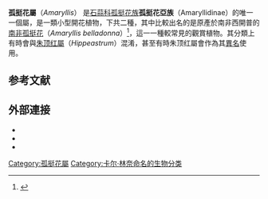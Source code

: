{{redirect2|孤挺花|常被稱為孤挺花的朱顶红屬植物|朱頂紅}}
{{automatic taxobox

|image = March lilly grave 1.JPG|image_caption = ''Amaryllis belladonna''|taxon = Amaryllis|authority = [[Carl_Linnaeus|L.]]|subdivision_ranks = 種|subdivision = *''[[Amaryllis_belladonna|Amaryllis belladonna]]'' <small>L.</small>
*''[[Amaryllis_paradisicola|Amaryllis paradisicola]]'' <small>Snijman</small>
|type_species = ''[[Amaryllis_belladonna|Amaryllis belladonna]]''|type_species_authority = L.}}
'''孤挺花屬'''（''Amaryllis''） 是[[石蒜科|石蒜科]][[孤挺花族|孤挺花族]]'''孤挺花亞族'''（Amaryllidinae）的唯一一個屬，是一類小型開花植物，下共二種，其中比較出名的是原產於南非西開普的[[南非孤挺花|南非孤挺花]]（''Amaryllis belladonna''）<ref name="Biodiveristyexp">{{cite web | url=http://www.biodiversityexplorer.org/plants/amaryllidaceae/amaryllis_belladonna.htm | title=Amaryllis belladonna (March lily, Belladonna) | publisher=Biodiversity Explorer | accessdate=March 4, 2013 | archive-date=2013-08-11 | archive-url=https://web.archive.org/web/20130811015756/http://www.biodiversityexplorer.org/plants/amaryllidaceae/amaryllis_belladonna.htm | dead-url=no }}</ref>，這一一種較常見的觀賞植物。其分類上有時會與[[朱顶红屬|朱顶红屬]]（''Hippeastrum''）混淆，甚至有時朱顶红屬會作為其[[異名|異名]]使用。

==参考文献==
{{reflist}}

== 外部連接==
{{Commons category|Amaryllis|''Amaryllis''}}
{{Wikispecies|Amaryllis (Amaryllidaceae)}}
{{refbegin}}
* {{cite web|last1=Carter|first1=Kathie|title=Amaryllis. ''Amaryllis belladonna'' (''Brunsvigia rosea'') and ''Hippeastrum'' hybrids|url=http://www.ucanr.org/sites/UrbanHort/files/80184.pdf|website=Center for Landscape and Urban Horticulture|publisher=Cooperative Extension/Botany Plant Sciences Dept. University California Riverside|accessdate=24 January 2015|ref={{harvid|Carter|2015}}|archive-date=2019-02-14|archive-url=https://web.archive.org/web/20190214061652/http://www.ucanr.org/sites/UrbanHort/files/80184.pdf|dead-url=no}}
* {{cite web|last1=Phipps|first1=Nikki|title=Amaryllis Belladonna Planting – How To Grow Amaryllis Bulbs|website=Planting Flower Bulbs|date=9 February 2011|url=http://www.plantingflowerbulbs.com:80/amaryllis-belladonna-the-belladonna-lily.htm|ref=harv|deadurl=yes|archiveurl=https://archive.is/20150124233841/http://www.plantingflowerbulbs.com/amaryllis-belladonna-the-belladonna-lily.htm|archivedate=2015-01-24|df=|access-date=2019-02-14}}
* {{cite journal|last1=Dyer|first1=R. A.|title=The Cape Belladonna Lily|journal=Taxon|date=1954|volume=3|issue=2|pages=72–74|jstor=1217368|doi=10.2307/1217368}}
{{refend}}

{{Taxonbar|from=Q161577}}

[[Category:孤挺花屬|Category:孤挺花屬]]
[[Category:卡尔·林奈命名的生物分类|Category:卡尔·林奈命名的生物分类]]
